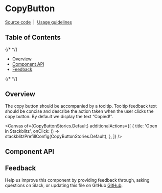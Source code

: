 
<Meta isTemplate />

# CopyButton

[Source code](https://github.com/carbon-design-system/carbon/tree/main/packages/react/src/components/CopyButton)
&nbsp;|&nbsp;
[Usage guidelines](https://www.carbondesignsystem.com/patterns/common-actions/#copy)

## Table of Contents

{/* <!-- START doctoc generated TOC please keep comment here to allow auto update --> <!-- DON'T EDIT THIS SECTION, INSTEAD RE-RUN doctoc TO UPDATE --> */}

- [Overview](#overview)
- [Component API](#component-api)
- [Feedback](#feedback)

{/* <!-- END doctoc generated TOC please keep comment here to allow auto update --> */}

## Overview

The copy button should be accompanied by a tooltip. Tooltip feedback text should
be concise and describe the action taken when the user clicks the copy button.
By default we display the text “Copied!”.

<Canvas
  of={CopyButtonStories.Default}
  additionalActions={[
    {
      title: 'Open in Stackblitz',
      onClick: () => stackblitzPrefillConfig(CopyButtonStories.Default),
    },
  ]}
/>

## Component API

<ArgTypes />

## Feedback

Help us improve this component by providing feedback through, asking questions
on Slack, or updating this file on GitHub
[GitHub](https://github.com/carbon-design-system/carbon/edit/main/packages/react/src/components/CopyButton/CopyButton.mdx).
